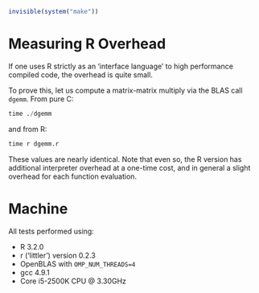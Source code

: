 ```r
invisible(system("make"))
```


# Measuring R Overhead

If one uses R strictly as an 'interface language' to high performance
compiled code, the overhead is quite small.

To prove this, let us compute a matrix-matrix multiply via the BLAS
call `dgemm`.  From pure C:

```r
time ./dgemm
```

and from R:

```r
time r dgemm.r
```


These values are nearly identical.  Note that even so, the R
version has additional interpreter overhead at a one-time cost,
and in general a slight overhead for each function evaluation.



# Machine

All tests performed using:

* R 3.2.0
* r ('littler') version 0.2.3
* OpenBLAS with `OMP_NUM_THREADS=4`
* gcc 4.9.1
* Core i5-2500K CPU @ 3.30GHz


